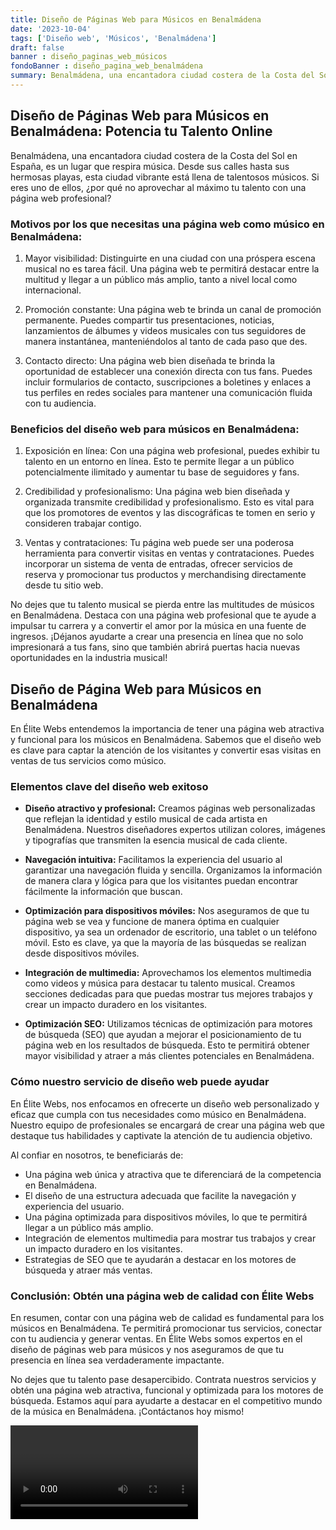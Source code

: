 ```yaml
---
title: Diseño de Páginas Web para Músicos en Benalmádena
date: '2023-10-04'
tags: ['Diseño web', 'Músicos', 'Benalmádena']
draft: false
banner : diseño_paginas_web_músicos
fondoBanner : diseño_pagina_web_benalmádena
summary: Benalmádena, una encantadora ciudad costera de la Costa del Sol en España, es un lugar que respira música. Desde sus calles hasta sus hermosas playas, esta ciudad vibrante está llena de talentosos músicos. Si eres uno de ellos, ¿por qué no aprovechar al máximo tu talento con una página web profesional?
---
```


## Diseño de Páginas Web para Músicos en Benalmádena: Potencia tu Talento Online

Benalmádena, una encantadora ciudad costera de la Costa del Sol en España, es un lugar que respira música. Desde sus calles hasta sus hermosas playas, esta ciudad vibrante está llena de talentosos músicos. Si eres uno de ellos, ¿por qué no aprovechar al máximo tu talento con una página web profesional?

### Motivos por los que necesitas una página web como músico en Benalmádena:

1. Mayor visibilidad: Distinguirte en una ciudad con una próspera escena musical no es tarea fácil. Una página web te permitirá destacar entre la multitud y llegar a un público más amplio, tanto a nivel local como internacional.

2. Promoción constante: Una página web te brinda un canal de promoción permanente. Puedes compartir tus presentaciones, noticias, lanzamientos de álbumes y videos musicales con tus seguidores de manera instantánea, manteniéndolos al tanto de cada paso que des.

3. Contacto directo: Una página web bien diseñada te brinda la oportunidad de establecer una conexión directa con tus fans. Puedes incluir formularios de contacto, suscripciones a boletines y enlaces a tus perfiles en redes sociales para mantener una comunicación fluida con tu audiencia.

### Beneficios del diseño web para músicos en Benalmádena:

1. Exposición en línea: Con una página web profesional, puedes exhibir tu talento en un entorno en línea. Esto te permite llegar a un público potencialmente ilimitado y aumentar tu base de seguidores y fans.

2. Credibilidad y profesionalismo: Una página web bien diseñada y organizada transmite credibilidad y profesionalismo. Esto es vital para que los promotores de eventos y las discográficas te tomen en serio y consideren trabajar contigo.

3. Ventas y contrataciones: Tu página web puede ser una poderosa herramienta para convertir visitas en ventas y contrataciones. Puedes incorporar un sistema de venta de entradas, ofrecer servicios de reserva y promocionar tus productos y merchandising directamente desde tu sitio web.

No dejes que tu talento musical se pierda entre las multitudes de músicos en Benalmádena. Destaca con una página web profesional que te ayude a impulsar tu carrera y a convertir el amor por la música en una fuente de ingresos. ¡Déjanos ayudarte a crear una presencia en línea que no solo impresionará a tus fans, sino que también abrirá puertas hacia nuevas oportunidades en la industria musical!

<GifSeo />

<Cta />

## Diseño de Página Web para Músicos en Benalmádena

En Élite Webs entendemos la importancia de tener una página web atractiva y funcional para los músicos en Benalmádena. Sabemos que el diseño web es clave para captar la atención de los visitantes y convertir esas visitas en ventas de tus servicios como músico.

### Elementos clave del diseño web exitoso

- **Diseño atractivo y profesional:** Creamos páginas web personalizadas que reflejan la identidad y estilo musical de cada artista en Benalmádena. Nuestros diseñadores expertos utilizan colores, imágenes y tipografías que transmiten la esencia musical de cada cliente.

- **Navegación intuitiva:** Facilitamos la experiencia del usuario al garantizar una navegación fluida y sencilla. Organizamos la información de manera clara y lógica para que los visitantes puedan encontrar fácilmente la información que buscan.

- **Optimización para dispositivos móviles:** Nos aseguramos de que tu página web se vea y funcione de manera óptima en cualquier dispositivo, ya sea un ordenador de escritorio, una tablet o un teléfono móvil. Esto es clave, ya que la mayoría de las búsquedas se realizan desde dispositivos móviles.

- **Integración de multimedia:** Aprovechamos los elementos multimedia como videos y música para destacar tu talento musical. Creamos secciones dedicadas para que puedas mostrar tus mejores trabajos y crear un impacto duradero en los visitantes.

- **Optimización SEO:** Utilizamos técnicas de optimización para motores de búsqueda (SEO) que ayudan a mejorar el posicionamiento de tu página web en los resultados de búsqueda. Esto te permitirá obtener mayor visibilidad y atraer a más clientes potenciales en Benalmádena.

### Cómo nuestro servicio de diseño web puede ayudar

En Élite Webs, nos enfocamos en ofrecerte un diseño web personalizado y eficaz que cumpla con tus necesidades como músico en Benalmádena. Nuestro equipo de profesionales se encargará de crear una página web que destaque tus habilidades y captivate la atención de tu audiencia objetivo.

Al confiar en nosotros, te beneficiarás de:

- Una página web única y atractiva que te diferenciará de la competencia en Benalmádena.
- El diseño de una estructura adecuada que facilite la navegación y experiencia del usuario.
- Una página optimizada para dispositivos móviles, lo que te permitirá llegar a un público más amplio.
- Integración de elementos multimedia para mostrar tus trabajos y crear un impacto duradero en los visitantes.
- Estrategias de SEO que te ayudarán a destacar en los motores de búsqueda y atraer más ventas.

### Conclusión: Obtén una página web de calidad con Élite Webs

En resumen, contar con una página web de calidad es fundamental para los músicos en Benalmádena. Te permitirá promocionar tus servicios, conectar con tu audiencia y generar ventas. En Élite Webs somos expertos en el diseño de páginas web para músicos y nos aseguramos de que tu presencia en línea sea verdaderamente impactante.

No dejes que tu talento pase desapercibido. Contrata nuestros servicios y obtén una página web atractiva, funcional y optimizada para los motores de búsqueda. Estamos aquí para ayudarte a destacar en el competitivo mundo de la música en Benalmádena. ¡Contáctanos hoy mismo!

<Video />

<CtaBot job='Músicos' city='Benalmádena'/>

<Gmaps query='Benalmádena+españa+maps' />